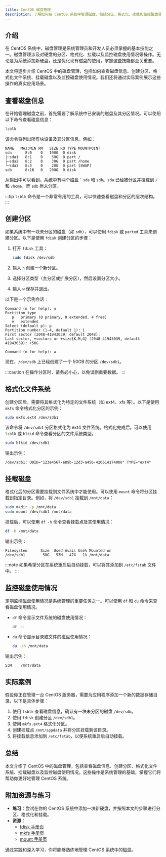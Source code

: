 ```yaml
---
title: CentOS 磁盘管理
description: 了解如何在 CentOS 系统中管理磁盘，包括分区、格式化、挂载和监控磁盘使用情况。适合初学者的全面指南。
---
```


## 介绍

在 CentOS 系统中，磁盘管理是系统管理员和开发人员必须掌握的基本技能之一。磁盘管理涉及对硬盘的分区、格式化、挂载以及监控磁盘使用情况等操作。无论是为系统添加新硬盘，还是优化现有磁盘的使用，掌握这些技能都至关重要。

本文将逐步介绍 CentOS 中的磁盘管理，包括如何查看磁盘信息、创建分区、格式化文件系统、挂载磁盘以及监控磁盘使用情况。我们还将通过实际案例展示这些操作的真实应用场景。

## 查看磁盘信息

在开始管理磁盘之前，首先需要了解系统中已安装的磁盘及其分区情况。可以使用以下命令查看磁盘信息：

```bash
lsblk
```

该命令将列出所有块设备及其分区信息。例如：

```plaintext
NAME   MAJ:MIN RM   SIZE RO TYPE MOUNTPOINT
sda      8:0    0   100G  0 disk 
├─sda1   8:1    0    50G  0 part /
├─sda2   8:2    0    30G  0 part /home
└─sda3   8:3    0    20G  0 part [SWAP]
sdb      8:16   0   200G  0 disk 
```

从输出中可以看到，系统中有两个磁盘：`sda` 和 `sdb`。`sda` 已经被分区并挂载到 `/` 和 `/home`，而 `sdb` 尚未分区。

:::tip
`lsblk` 命令是一个非常有用的工具，可以快速查看磁盘和分区的层次结构。
:::

## 创建分区

如果系统中有一块未分区的磁盘（如 `sdb`），可以使用 `fdisk` 或 `parted` 工具来创建分区。以下是使用 `fdisk` 创建分区的步骤：

1. 打开 `fdisk` 工具：

   ```bash
   sudo fdisk /dev/sdb
   ```

2. 输入 `n` 创建一个新分区。

3. 选择分区类型（主分区或扩展分区），然后设置分区大小。

4. 输入 `w` 保存并退出。

以下是一个示例会话：

```plaintext
Command (m for help): n
Partition type
   p   primary (0 primary, 0 extended, 4 free)
   e   extended
Select (default p): p
Partition number (1-4, default 1): 1
First sector (2048-41943039, default 2048): 
Last sector, +sectors or +size{K,M,G} (2048-41943039, default 41943039): +50G

Command (m for help): w
```

现在，`/dev/sdb` 上已经创建了一个 50GB 的分区 `/dev/sdb1`。

:::caution
在操作分区时，请务必小心，以免误删重要数据。
:::

## 格式化文件系统

创建分区后，需要将其格式化为特定的文件系统（如 ext4、xfs 等）。以下是使用 `mkfs` 命令格式化分区的示例：

```bash
sudo mkfs.ext4 /dev/sdb1
```

该命令将 `/dev/sdb1` 分区格式化为 ext4 文件系统。格式化完成后，可以使用 `lsblk` 或 `blkid` 命令查看分区的文件系统类型。

```bash
sudo blkid /dev/sdb1
```

输出示例：

```plaintext
/dev/sdb1: UUID="123e4567-e89b-12d3-a456-426614174000" TYPE="ext4"
```

## 挂载磁盘

格式化后的分区需要挂载到文件系统中才能使用。可以使用 `mount` 命令将分区挂载到指定目录。例如，将 `/dev/sdb1` 挂载到 `/mnt/data`：

```bash
sudo mkdir -p /mnt/data
sudo mount /dev/sdb1 /mnt/data
```

挂载后，可以使用 `df -h` 命令查看挂载点及其使用情况：

```bash
df -h /mnt/data
```

输出示例：

```plaintext
Filesystem      Size  Used Avail Use% Mounted on
/dev/sdb1        50G   53M   47G   1% /mnt/data
```

:::note
如果希望分区在系统重启后自动挂载，可以将其添加到 `/etc/fstab` 文件中。
:::

## 监控磁盘使用情况

定期监控磁盘使用情况是系统管理的重要任务之一。可以使用 `df` 和 `du` 命令来查看磁盘使用情况。

- `df` 命令显示文件系统的磁盘使用情况：

  ```bash
  df -h
  ```

- `du` 命令显示目录或文件的磁盘使用情况：

  ```bash
  du -sh /mnt/data
  ```

输出示例：

```plaintext
53M    /mnt/data
```

## 实际案例

假设你正在管理一台 CentOS 服务器，需要为应用程序添加一个新的数据存储目录。以下是具体步骤：

1. 使用 `lsblk` 查看磁盘信息，确认有一块未分区的磁盘 `/dev/sdb`。
2. 使用 `fdisk` 创建分区 `/dev/sdb1`。
3. 使用 `mkfs.ext4` 格式化分区。
4. 创建挂载点 `/mnt/appdata` 并将分区挂载到该目录。
5. 将挂载信息添加到 `/etc/fstab`，以便系统重启后自动挂载。

## 总结

本文介绍了 CentOS 中的磁盘管理，包括查看磁盘信息、创建分区、格式化文件系统、挂载磁盘以及监控磁盘使用情况。这些操作是系统管理的基础，掌握它们将帮助你更好地管理 CentOS 系统。

## 附加资源与练习

- **练习**：尝试在你的 CentOS 系统中添加一块新硬盘，并按照本文的步骤进行分区、格式化和挂载。
- **资源**：
  - [fdisk 手册页](https://linux.die.net/man/8/fdisk)
  - [mkfs 手册页](https://linux.die.net/man/8/mkfs)
  - [mount 手册页](https://linux.die.net/man/8/mount)

通过实践和深入学习，你将能够熟练地管理 CentOS 系统中的磁盘。